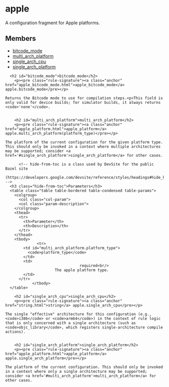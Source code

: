 <html devsite>
<head>
  <meta name="project_path" value="/_project.yaml">
  <meta name="book_path" value="/versions/6.4.0/_book.yaml">
</head>
<body>

<h1 class="page-title" id="modules.apple">apple</h1>

<!-- {% raw %} -->

A configuration fragment for Apple platforms.

<h2>Members</h2>
<ul>
    <li>
    <a href="#bitcode_mode">bitcode_mode</a>
  </li>
      <li>
    <a href="#multi_arch_platform">multi_arch_platform</a>
  </li>
      <li>
    <a href="#single_arch_cpu">single_arch_cpu</a>
  </li>
      <li>
    <a href="#single_arch_platform">single_arch_platform</a>
  </li>
  </ul>

      <h2 id="bitcode_mode">bitcode_mode</h2>
        <p><pre class="rule-signature"><a class="anchor" href="apple_bitcode_mode.html">apple_bitcode_mode</a> apple.bitcode_mode</pre></p>

    Returns the Bitcode mode to use for compilation steps.<p>This field is only valid for device builds; for simulator builds, it always returns <code>'none'</code>.


        <h2 id="multi_arch_platform">multi_arch_platform</h2>
        <p><pre class="rule-signature"><a class="anchor" href="apple_platform.html">apple_platform</a> apple.multi_arch_platform(platform_type)</pre></p>

    The platform of the current configuration for the given platform type. This should only be invoked in a context where multiple architectures may be supported; consider <a href='#single_arch_platform'>single_arch_platform</a> for other cases.

          <!-- hide-from-toc is a class used by DevSite for the public Bazel site
      (https://developers.google.com/devsite/reference/styles/headings#hide_headings_from_the_toc) -->
      <h3 class="hide-from-toc">Parameters</h3>
      <table class="table table-bordered table-condensed table-params">
        <colgroup>
          <col class="col-param">
          <col class="param-description">
        </colgroup>
        <thead>
          <tr>
            <th>Parameter</th>
            <th>Description</th>
          </tr>
        </thead>
        <tbody>
                  <tr>
            <td id="multi_arch_platform.platform_type">
              <code>platform_type</code>
            </td>
            <td>
                                     required<br/>
                          The apple platform type.
            </td>
          </tr>
                </tbody>
      </table>

        <h2 id="single_arch_cpu">single_arch_cpu</h2>
        <p><pre class="rule-signature"><a class="anchor" href="string.html">string</a> apple.single_arch_cpu</pre></p>

    The single "effective" architecture for this configuration (e.g., <code>i386</code> or <code>arm64</code>) in the context of rule logic that is only concerned with a single architecture (such as <code>objc_library</code>, which registers single-architecture compile actions).


        <h2 id="single_arch_platform">single_arch_platform</h2>
        <p><pre class="rule-signature"><a class="anchor" href="apple_platform.html">apple_platform</a> apple.single_arch_platform</pre></p>

    The platform of the current configuration. This should only be invoked in a context where only a single architecture may be supported; consider <a href='#multi_arch_platform'>multi_arch_platform</a> for other cases.



</body>
</html>

<!-- {% endraw %} -->
